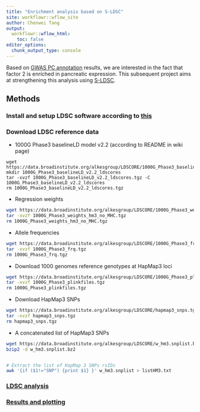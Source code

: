 ```yaml
---
title: "Enrichment analysis based on S-LDSC"
site: workflowr::wflow_site
author: Chenwei Tang
output:
  workflowr::wflow_html:
    toc: false
editor_options:
  chunk_output_type: console
---
```


Based on [GWAS PC annotation](https://ttmao.github.io/GWAS_factor/) results, we are interested in the fact that factor 2 is enriched in pancreatic expression. This subsequent project aims at strengthening this analysis using [S-LDSC](https://kevinlkx.github.io/analysis_pipelines/sldsc_pipeline.html).

## Methods

### Install and setup LDSC software according to [this](https://github.com/bulik/ldsc)

### Download LDSC reference data
* 1000G Phase3 baselineLD model v2.2 (according to README in wiki page)

```{}
wget https://data.broadinstitute.org/alkesgroup/LDSCORE/1000G_Phase3_baselineLD_v2.2_ldscores.tgz
mkdir 1000G_Phase3_baselineLD_v2.2_ldscores
tar -xvzf 1000G_Phase3_baselineLD_v2.2_ldscores.tgz -C 1000G_Phase3_baselineLD_v2.2_ldscores
rm 1000G_Phase3_baselineLD_v2.2_ldscores.tgz
```
* Regression weights
```bash
wget https://data.broadinstitute.org/alkesgroup/LDSCORE/1000G_Phase3_weights_hm3_no_MHC.tgz
tar -xvzf 1000G_Phase3_weights_hm3_no_MHC.tgz
rm 1000G_Phase3_weights_hm3_no_MHC.tgz
```

* Allele frequencies
```bash
wget https://data.broadinstitute.org/alkesgroup/LDSCORE/1000G_Phase3_frq.tgz
tar -xvzf 1000G_Phase3_frq.tgz
rm 1000G_Phase3_frq.tgz

```
* Download 1000 genomes reference genotypes at HapMap3 loci
```bash
wget https://data.broadinstitute.org/alkesgroup/LDSCORE/1000G_Phase3_plinkfiles.tgz
tar -xvzf 1000G_Phase3_plinkfiles.tgz
rm 1000G_Phase3_plinkfiles.tgz
```

* Download HapMap3 SNPs
```bash
wget https://data.broadinstitute.org/alkesgroup/LDSCORE/hapmap3_snps.tgz
tar -xvzf hapmap3_snps.tgz
rm hapmap3_snps.tgz
```

* A concatenated list of HapMap3 SNPs
```bash
wget https://data.broadinstitute.org/alkesgroup/LDSCORE/w_hm3.snplist.bz2
bzip2 -d w_hm3.snplist.bz2


# Extract the list of HapMap 3 SNPs rsIDs
awk '{if ($1!="SNP") {print $1} }' w_hm3.snplist > listHM3.txt

```
### [LDSC analysis](ldsc_analysis.html)

### [Results and plotting](result.html)